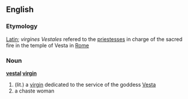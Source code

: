 {{wikipedia}}
== English ==
=== Etymology ===
[[Latin]]; ''virgines Vestales'' refered to the [[priestess]]es in charge of the sacred fire in the temple of Vesta in [[Rome]]

=== Noun ===
'''[[vestal]] [[virgin]]'''

# (lit.) a [[virgin]] dedicated to the service of the goddess [[Vesta]]
# a chaste woman